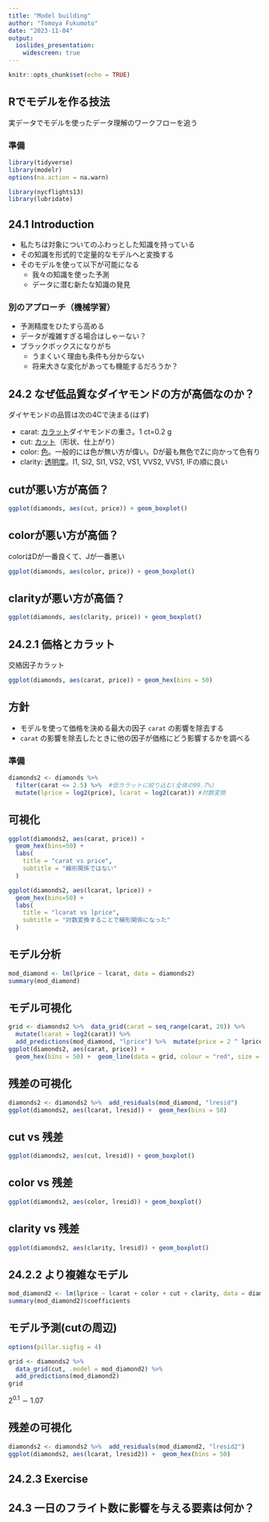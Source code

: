 ```yaml
---
title: "Model building"
author: "Tomoya Fukumoto"
date: "2023-11-04"
output:
  ioslides_presentation:
    widescreen: true 
---
```


```r
knitr::opts_chunk$set(echo = TRUE)
```

## Rでモデルを作る技法
実データでモデルを使ったデータ理解のワークフローを追う

### 準備
```r
library(tidyverse)
library(modelr)
options(na.action = na.warn)

library(nycflights13)
library(lubridate)
```


## 24.1 Introduction 
- 私たちは対象についてのふわっとした知識を持っている
- その知識を形式的で定量的なモデルへと変換する
- そのモデルを使って以下が可能になる
    - 我々の知識を使った予測
    - データに潜む新たな知識の発見

### 別のアプローチ（機械学習）

- 予測精度をひたすら高める
- データが複雑すぎる場合はしゃーない？
- ブラックボックスになりがち
    - うまくいく理由も条件も分からない
    - 将来大きな変化があっても機能するだろうか？

## 24.2 なぜ低品質なダイヤモンドの方が高価なのか？
ダイヤモンドの品質は次の4Cで決まる(はず)

- carat: [カラット](https://www.brilliance.co.jp/engagement/select/carat.html)ダイヤモンドの重さ。1 ct=0.2 g
- cut: [カット](https://www.brilliance.co.jp/engagement/select/cut.html)（形状、仕上がり）
- color: [色](https://www.brilliance.co.jp/engagement/select/color.html)。一般的には色が無い方が偉い。Dが最も無色でZに向かって色有り
- clarity: [透明度](https://www.brilliance.co.jp/engagement/select/clarity.html)。I1, SI2, SI1, VS2, VS1, VVS2, VVS1, IFの順に良い

## cutが悪い方が高価？
```r
ggplot(diamonds, aes(cut, price)) + geom_boxplot()
```

## colorが悪い方が高価？
colorはDが一番良くて、Jが一番悪い
```r
ggplot(diamonds, aes(color, price)) + geom_boxplot()
```

## clarityが悪い方が高価？
```r
ggplot(diamonds, aes(clarity, price)) + geom_boxplot()
```

## 24.2.1 価格とカラット
交絡因子カラット
```r
ggplot(diamonds, aes(carat, price)) + geom_hex(bins = 50)
```

## 方針
- モデルを使って価格を決める最大の因子 `carat` の影響を除去する
- `carat` の影響を除去したときに他の因子が価格にどう影響するかを調べる

### 準備
```r
diamonds2 <- diamonds %>% 
  filter(carat <= 2.5) %>%  #低カラットに絞り込む(全体の99.7%)
  mutate(lprice = log2(price), lcarat = log2(carat)) #対数変換
```

## 可視化 {.columns-2} 
```r
ggplot(diamonds2, aes(carat, price)) +
  geom_hex(bins=50) +
  labs(
    title = "carat vs price",
    subtitle = "線形関係ではない"
  )
```

```r
ggplot(diamonds2, aes(lcarat, lprice)) +
  geom_hex(bins=50) +
  labs(
    title = "lcarat vs lprice",
    subtitle = "対数変換することで線形関係になった"
  )
```

## モデル分析
```r
mod_diamond <- lm(lprice ~ lcarat, data = diamonds2)
summary(mod_diamond)
```

## モデル可視化
```r
grid <- diamonds2 %>%  data_grid(carat = seq_range(carat, 20)) %>% 
  mutate(lcarat = log2(carat)) %>% 
  add_predictions(mod_diamond, "lprice") %>%  mutate(price = 2 ^ lprice) 
ggplot(diamonds2, aes(carat, price)) + 
  geom_hex(bins = 50) +  geom_line(data = grid, colour = "red", size = 1)
```

## 残差の可視化
```r
diamonds2 <- diamonds2 %>%  add_residuals(mod_diamond, "lresid") 
ggplot(diamonds2, aes(lcarat, lresid)) +  geom_hex(bins = 50)
```

## cut vs 残差
```r
ggplot(diamonds2, aes(cut, lresid)) + geom_boxplot()
```

## color vs 残差
```r
ggplot(diamonds2, aes(color, lresid)) + geom_boxplot()
```

## clarity vs 残差
```r
ggplot(diamonds2, aes(clarity, lresid)) + geom_boxplot()
```

## 24.2.2 より複雑なモデル
```r
mod_diamond2 <- lm(lprice ~ lcarat + color + cut + clarity, data = diamonds2)
summary(mod_diamond2)$coefficients
```

## モデル予測(cutの周辺)
```r
options(pillar.sigfig = 4)
```

```r
grid <- diamonds2 %>% 
  data_grid(cut, .model = mod_diamond2) %>% 
  add_predictions(mod_diamond2)
grid
```

$2^{0.1}\sim1.07$ 

## 残差の可視化
```r
diamonds2 <- diamonds2 %>%  add_residuals(mod_diamond2, "lresid2") 
ggplot(diamonds2, aes(lcarat, lresid2)) +  geom_hex(bins = 50)
```

## 24.2.3 Exercise

## 24.3 一日のフライト数に影響を与える要素は何か？